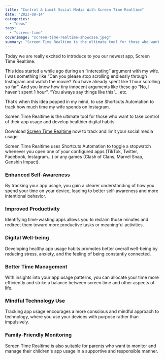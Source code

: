 ```yaml
---
title: "Control & Limit Social Media With Screen Time Realtime"
date: "2023-08-14"
categories: 
  - "news"
tags: 
  - "screen-time"
coverImage: "screen-time-realtime-showcase.jpeg"
summary: "Screen Time Realtime is the ultimate tool for those who want to take control of their app usage and develop healthier digital habits."
---
```

Today we are really excited to introduce to you our newest app, Screen Time Realtime. 

This idea started a while ago during an “interesting” argument with my wife. I was something like “Can you please stop scrolling endlessly through Instagram and watch the movie? You have already spent like 1 hour scrolling so far”. And you know how tiny innocent arguments like these go “No, I haven’t spent 1 hour”, “You always say things like this”… etc. 

That’s when this idea popped in my mind, to use Shortcuts Automation to track how much time my wife spends on Instagram.

Screen Time Realtime is the ultimate tool for those who want to take control of their app usage and develop healthier digital habits.

Download [Screen Time Realtime](https://apps.apple.com/us/app/screen-time-realtime/id6452629146) now to track and limit your social media usage.

Screen Time Realtime uses Shortcuts Automation to toggle a stopwatch whenever you open one of your configured apps (TikTok, Twitter, Facebook, Instagram...) or any games (Clash of Clans, Marvel Snap, Genshin Impact).

### Enhanced Self-Awareness
By tracking your app usage, you gain a clearer understanding of how you spend your time on your device, leading to better self-awareness and more intentional behavior.
### Improved Productivity
Identifying time-wasting apps allows you to reclaim those minutes and redirect them toward more productive tasks or meaningful activities.
### Digital Well-being
Developing healthy app usage habits promotes better overall well-being by reducing stress, anxiety, and the feeling of being constantly connected.
### Better Time Management
With insights into your app usage patterns, you can allocate your time more efficiently and strike a balance between screen time and other aspects of life.
<YouTube url="https://youtu.be/SMsebKbYU7g"/>
### Mindful Technology Use
Tracking app usage encourages a more conscious and mindful approach to technology, where you use your devices with purpose rather than impulsively.
### Family-Friendly Monitoring
Screen Time Realtime is also suitable for parents who want to monitor and manage their children's app usage in a supportive and responsible manner.
